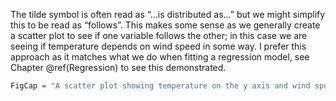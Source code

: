 ﻿The tilde symbol is often read as “…is distributed as…" but we might
simplify this to be read as “follows". This makes some sense as we
generally create a scatter plot to see if one variable follows the
other; in this case we are seeing if temperature depends on wind speed
in some way. I prefer this approach as it matches what we do when fitting a regression model, see Chapter \@ref(Regression) to see this demonstrated.


```r
FigCap = "A scatter plot showing temperature on the y axis and wind speed on the x axis."
```
